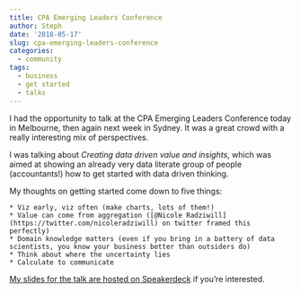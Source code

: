 ```yaml
---
title: CPA Emerging Leaders Conference
author: Steph
date: '2018-05-17'
slug: cpa-emerging-leaders-conference
categories:
  - community
tags:
  - business
  - get started
  - talks
---
```


I had the opportunity to talk at the CPA Emerging Leaders Conference today in Melbourne, then again next week in Sydney. It was a great crowd with a really interesting mix of perspectives.

I was talking about _Creating data driven value and insights_, which was aimed at showing an already very data literate group of people (accountants!) how to get started with data driven thinking.

My thoughts on getting started come down to five things:

    * Viz early, viz often (make charts, lots of them!)
    * Value can come from aggregation ([@Nicole Radziwill](https://twitter.com/nicoleradziwill) on twitter framed this perfectly)
    * Domain knowledge matters (even if you bring in a battery of data scientists, you know your business better than outsiders do)
    * Think about where the uncertainty lies
    * Calculate to communicate
    
[My slides for the talk are hosted on Speakerdeck](https://speakerdeck.com/stephdesilva/creating-data-driven-value-and-insights#) if you're interested.
    